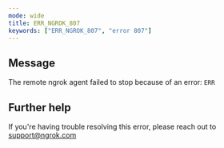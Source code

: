 ```yaml
---
mode: wide
title: ERR_NGROK_807
keywords: ["ERR_NGROK_807", "error 807"]
---
```


## Message

The remote ngrok agent failed to stop because of an error: `ERR`

## Further help

If you're having trouble resolving this error, please reach out to [support@ngrok.com](mailto:support@ngrok.com?subject=Help%20with%20ERR_NGROK_807)
